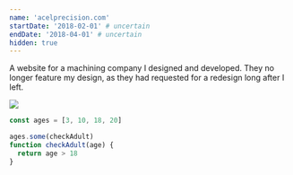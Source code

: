```yaml
---
name: 'acelprecision.com'
startDate: '2018-02-01' # uncertain
endDate: '2018-04-01' # uncertain
hidden: true
---
```


A website for a machining company I designed and developed. They no longer
feature my design, as they had requested for a redesign long after I left.

<img src="/projects/assets/acelprecision.com.png" />

```js
const ages = [3, 10, 18, 20]

ages.some(checkAdult)
function checkAdult(age) {
  return age > 18
}
```
